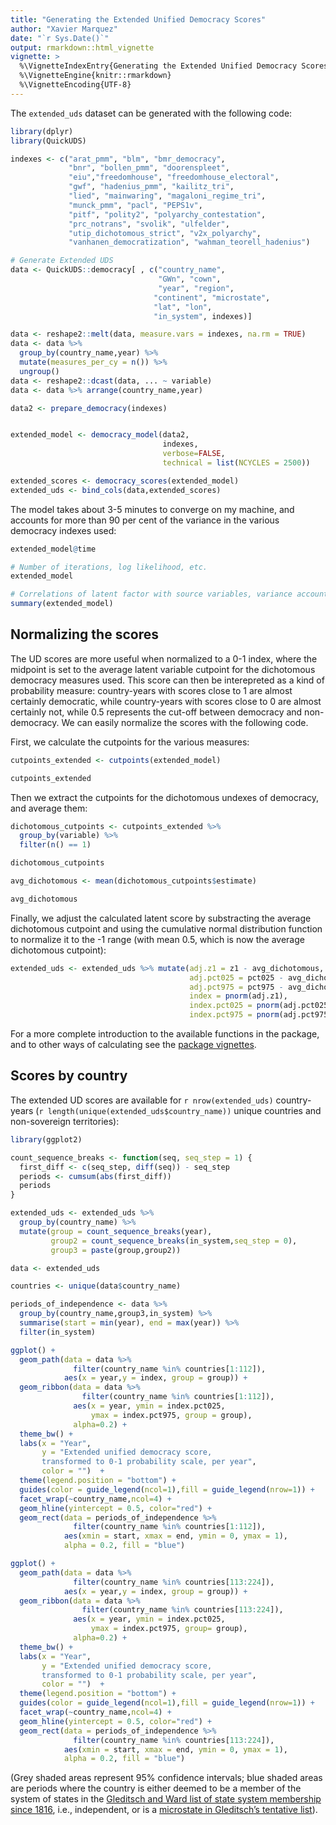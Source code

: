 ```yaml
---
title: "Generating the Extended Unified Democracy Scores"
author: "Xavier Marquez"
date: "`r Sys.Date()`"
output: rmarkdown::html_vignette
vignette: >
  %\VignetteIndexEntry{Generating the Extended Unified Democracy Scores}
  %\VignetteEngine{knitr::rmarkdown}
  %\VignetteEncoding{UTF-8}
---
```


The ```extended_uds``` dataset can be generated with the following code:

```r
library(dplyr)
library(QuickUDS)

indexes <- c("arat_pmm", "blm", "bmr_democracy",
             "bnr", "bollen_pmm", "doorenspleet",
             "eiu","freedomhouse", "freedomhouse_electoral",
             "gwf", "hadenius_pmm", "kailitz_tri",
             "lied", "mainwaring", "magaloni_regime_tri",
             "munck_pmm", "pacl", "PEPS1v",
             "pitf", "polity2", "polyarchy_contestation",
             "prc_notrans", "svolik", "ulfelder", 
             "utip_dichotomous_strict", "v2x_polyarchy", 
             "vanhanen_democratization", "wahman_teorell_hadenius")

# Generate Extended UDS
data <- QuickUDS::democracy[ , c("country_name", 
                                 "GWn", "cown",
                                 "year", "region",
                                "continent", "microstate",
                                "lat", "lon",
                                "in_system", indexes)]

data <- reshape2::melt(data, measure.vars = indexes, na.rm = TRUE)
data <- data %>% 
  group_by(country_name,year) %>% 
  mutate(measures_per_cy = n()) %>% 
  ungroup()
data <- reshape2::dcast(data, ... ~ variable)
data <- data %>% arrange(country_name,year)

data2 <- prepare_democracy(indexes)


extended_model <- democracy_model(data2,
                                  indexes, 
                                  verbose=FALSE, 
                                  technical = list(NCYCLES = 2500))

extended_scores <- democracy_scores(extended_model)
extended_uds <- bind_cols(data,extended_scores)

```

The model takes about 3-5 minutes to converge on my machine, and accounts for more than 90 per cent of the variance in the various democracy indexes used:

```r
extended_model@time

# Number of iterations, log likelihood, etc.
extended_model

# Correlations of latent factor with source variables, variance accounted for, etc.
summary(extended_model)

```

## Normalizing the scores

The UD scores are more useful when normalized to a 0-1 index, where the midpoint is set to the  average latent variable cutpoint for the dichotomous democracy measures used. This score can then be interepreted as a kind of probability measure: country-years with scores close to 1 are almost certainly democratic, while country-years with scores close to 0 are almost certainly not, while 0.5 represents the cut-off between democracy and non-democracy. We can easily normalize the scores with the following code. 

First, we calculate the cutpoints for the various measures:

```r
cutpoints_extended <- cutpoints(extended_model)

cutpoints_extended
```

Then we extract the cutpoints for the dichotomous undexes of democracy, and average them:

```r

dichotomous_cutpoints <- cutpoints_extended %>% 
  group_by(variable) %>%
  filter(n() == 1) 

dichotomous_cutpoints

avg_dichotomous <- mean(dichotomous_cutpoints$estimate)

avg_dichotomous
```

Finally, we adjust the calculated latent score by substracting the average dichotomous cutpoint and using the cumulative normal distribution function to normalize it to the -1 range (with mean 0.5, which is now the average dichotomous cutpoint):

```r

extended_uds <- extended_uds %>% mutate(adj.z1 = z1 - avg_dichotomous, 
                                        adj.pct025 = pct025 - avg_dichotomous, 
                                        adj.pct975 = pct975 - avg_dichotomous,
                                        index = pnorm(adj.z1),
                                        index.pct025 = pnorm(adj.pct025),
                                        index.pct975 = pnorm(adj.pct975))
```

For a more complete introduction to the available functions in the package, and to other ways of calculating see the [package vignettes](/articles). 

## Scores by country

The extended UD scores are available for ```r nrow(extended_uds)``` country-years (```r length(unique(extended_uds$country_name))``` unique countries and non-sovereign territories):

```r
library(ggplot2)

count_sequence_breaks <- function(seq, seq_step = 1) {
  first_diff <- c(seq_step, diff(seq)) - seq_step
  periods <- cumsum(abs(first_diff))
  periods
}

extended_uds <- extended_uds %>% 
  group_by(country_name) %>% 
  mutate(group = count_sequence_breaks(year), 
         group2 = count_sequence_breaks(in_system,seq_step = 0), 
         group3 = paste(group,group2))

data <- extended_uds

countries <- unique(data$country_name)

periods_of_independence <- data %>% 
  group_by(country_name,group3,in_system) %>% 
  summarise(start = min(year), end = max(year)) %>% 
  filter(in_system)

ggplot() + 
  geom_path(data = data %>% 
              filter(country_name %in% countries[1:112]), 
            aes(x = year,y = index, group = group)) + 
  geom_ribbon(data = data %>% 
                filter(country_name %in% countries[1:112]), 
              aes(x = year, ymin = index.pct025, 
                  ymax = index.pct975, group = group), 
              alpha=0.2) + 
  theme_bw() + 
  labs(x = "Year", 
       y = "Extended unified democracy score,
       transformed to 0-1 probability scale, per year",
       color = "")  + 
  theme(legend.position = "bottom") + 
  guides(color = guide_legend(ncol=1),fill = guide_legend(nrow=1)) + 
  facet_wrap(~country_name,ncol=4) +
  geom_hline(yintercept = 0.5, color="red") +
  geom_rect(data = periods_of_independence %>% 
              filter(country_name %in% countries[1:112]), 
            aes(xmin = start, xmax = end, ymin = 0, ymax = 1), 
            alpha = 0.2, fill = "blue")

```

```r

ggplot() + 
  geom_path(data = data %>% 
              filter(country_name %in% countries[113:224]), 
            aes(x = year,y = index, group = group)) + 
  geom_ribbon(data = data %>% 
                filter(country_name %in% countries[113:224]), 
              aes(x = year, ymin = index.pct025, 
                  ymax = index.pct975, group= group), 
              alpha=0.2) + 
  theme_bw() + 
  labs(x = "Year", 
       y = "Extended unified democracy score,
       transformed to 0-1 probability scale, per year",
       color = "")  + 
  theme(legend.position = "bottom") + 
  guides(color = guide_legend(ncol=1),fill = guide_legend(nrow=1)) + 
  facet_wrap(~country_name,ncol=4) +
  geom_hline(yintercept = 0.5, color="red") +
  geom_rect(data = periods_of_independence %>% 
              filter(country_name %in% countries[113:224]), 
            aes(xmin = start, xmax = end, ymin = 0, ymax = 1), 
            alpha = 0.2, fill = "blue")

```

(Grey shaded areas represent 95% confidence intervals; blue shaded areas are periods where the country is either deemed to be a member of the system of states in the [Gleditsch and Ward list of state system membership since 1816](http://privatewww.essex.ac.uk/~ksg/statelist.html), i.e., independent, or is a [microstate in Gleditsch's tentative list](http://privatewww.essex.ac.uk/~ksg/statelist.html)).

